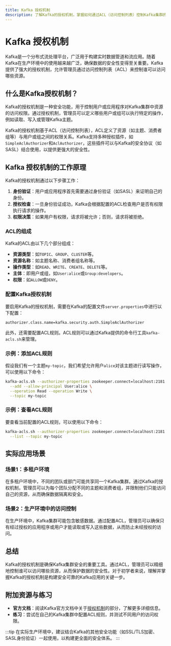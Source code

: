 ```yaml
---
title: Kafka 授权机制
description: 了解Kafka的授权机制，掌握如何通过ACL（访问控制列表）控制Kafka集群的访问权限，确保数据安全。
---
```


# Kafka 授权机制

Kafka是一个分布式流处理平台，广泛用于构建实时数据管道和流应用。随着Kafka在生产环境中的使用越来越广泛，确保数据的安全性变得至关重要。Kafka提供了强大的授权机制，允许管理员通过访问控制列表（ACL）来控制谁可以访问哪些资源。

## 什么是Kafka授权机制？

Kafka的授权机制是一种安全功能，用于控制用户或应用程序对Kafka集群中资源的访问权限。通过授权机制，管理员可以定义哪些用户或组可以执行特定的操作，例如读取、写入或管理Kafka主题。

Kafka的授权机制基于ACL（访问控制列表），ACL定义了资源（如主题、消费者组等）与用户或组之间的权限关系。Kafka支持多种授权插件，如`SimpleAclAuthorizer`和`AclAuthorizer`，这些插件可以与Kafka的安全协议（如SASL）结合使用，以提供更强大的安全性。

## Kafka 授权机制的工作原理

Kafka的授权机制通过以下步骤工作：

1. **身份验证**：用户或应用程序首先需要通过身份验证（如SASL）来证明自己的身份。
2. **授权检查**：一旦身份验证成功，Kafka会根据配置的ACL检查用户是否有权限执行请求的操作。
3. **权限决策**：如果用户有权限，请求将被允许；否则，请求将被拒绝。

### ACL的组成

Kafka的ACL由以下几个部分组成：

- **资源类型**：如`TOPIC`、`GROUP`、`CLUSTER`等。
- **资源名称**：如主题名称、消费者组名称等。
- **操作类型**：如`READ`、`WRITE`、`CREATE`、`DELETE`等。
- **主体**：即用户或组，如`User:alice`或`Group:developers`。
- **权限**：如`ALLOW`或`DENY`。

### 配置Kafka授权机制

要启用Kafka的授权机制，需要在Kafka的配置文件`server.properties`中进行以下配置：

```properties
authorizer.class.name=kafka.security.auth.SimpleAclAuthorizer
```

此外，还需要配置ACL规则。ACL规则可以通过Kafka提供的命令行工具`kafka-acls.sh`来管理。

### 示例：添加ACL规则

假设我们有一个主题`my-topic`，我们希望允许用户`alice`对该主题进行读写操作，可以使用以下命令：

```bash
kafka-acls.sh --authorizer-properties zookeeper.connect=localhost:2181 \
  --add --allow-principal User:alice \
  --operation Read --operation Write \
  --topic my-topic
```

### 示例：查看ACL规则

要查看当前配置的ACL规则，可以使用以下命令：

```bash
kafka-acls.sh --authorizer-properties zookeeper.connect=localhost:2181 \
  --list --topic my-topic
```

## 实际应用场景

### 场景1：多租户环境

在多租户环境中，不同的团队或部门可能共享同一个Kafka集群。通过Kafka的授权机制，管理员可以为每个团队分配不同的主题和消费者组，并限制他们只能访问自己的资源，从而确保数据隔离和安全。

### 场景2：生产环境中的访问控制

在生产环境中，Kafka集群可能包含敏感数据。通过配置ACL，管理员可以确保只有经过授权的应用程序或用户才能读取或写入这些数据，从而防止未经授权的访问。

## 总结

Kafka的授权机制是确保Kafka集群安全的重要工具。通过ACL，管理员可以精细地控制谁可以访问哪些资源，从而保护数据的安全性。对于初学者来说，理解并掌握Kafka的授权机制是构建安全可靠的Kafka应用的关键一步。

## 附加资源与练习

- **官方文档**：阅读Kafka官方文档中关于[授权机制](https://kafka.apache.org/documentation/#security_authz)的部分，了解更多详细信息。
- **练习**：尝试在自己的Kafka集群中配置ACL规则，并测试不同用户的访问权限。

:::tip
在实际生产环境中，建议结合Kafka的其他安全功能（如SSL/TLS加密、SASL身份验证）一起使用，以构建更全面的安全体系。
:::